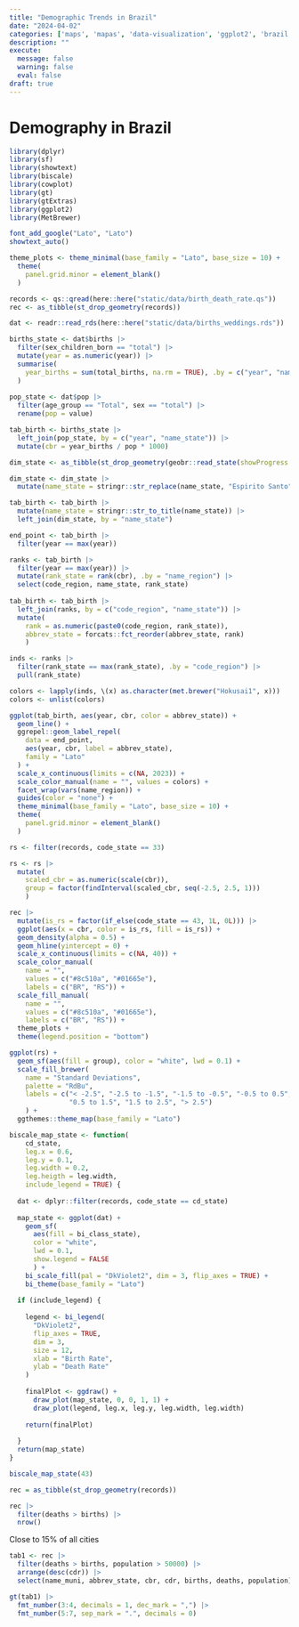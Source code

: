 ```yaml
---
title: "Demographic Trends in Brazil"
date: "2024-04-02"
categories: ['maps', 'mapas', 'data-visualization', 'ggplot2', 'brazil']
description: ""
execute: 
  message: false
  warning: false
  eval: false
draft: true
---
```


# Demography in Brazil

```r
library(dplyr)
library(sf)
library(showtext)
library(biscale)
library(cowplot)
library(gt)
library(gtExtras)
library(ggplot2)
library(MetBrewer)

font_add_google("Lato", "Lato")
showtext_auto()

theme_plots <- theme_minimal(base_family = "Lato", base_size = 10) +
  theme(
    panel.grid.minor = element_blank()
  )
```

```r

records <- qs::qread(here::here("static/data/birth_death_rate.qs"))
rec <- as_tibble(st_drop_geometry(records))

dat <- readr::read_rds(here::here("static/data/births_weddings.rds"))
```

```r
births_state <- dat$births |> 
  filter(sex_children_born == "total") |> 
  mutate(year = as.numeric(year)) |> 
  summarise(
    year_births = sum(total_births, na.rm = TRUE), .by = c("year", "name_state")
  )
  
pop_state <- dat$pop |> 
  filter(age_group == "Total", sex == "total") |> 
  rename(pop = value)

tab_birth <- births_state |> 
  left_join(pop_state, by = c("year", "name_state")) |> 
  mutate(cbr = year_births / pop * 1000)
```

```r
dim_state <- as_tibble(st_drop_geometry(geobr::read_state(showProgress = FALSE)))

dim_state <- dim_state |> 
  mutate(name_state = stringr::str_replace(name_state, "Espirito Santo", "Espírito Santo"))

tab_birth <- tab_birth |> 
  mutate(name_state = stringr::str_to_title(name_state)) |> 
  left_join(dim_state, by = "name_state")
```

```r
end_point <- tab_birth |> 
  filter(year == max(year))

ranks <- tab_birth |> 
  filter(year == max(year)) |> 
  mutate(rank_state = rank(cbr), .by = "name_region") |> 
  select(code_region, name_state, rank_state)
 
tab_birth <- tab_birth |> 
  left_join(ranks, by = c("code_region", "name_state")) |> 
  mutate(
    rank = as.numeric(paste0(code_region, rank_state)),
    abbrev_state = forcats::fct_reorder(abbrev_state, rank)
    )

inds <- ranks |> 
  filter(rank_state == max(rank_state), .by = "code_region") |> 
  pull(rank_state)

colors <- lapply(inds, \(x) as.character(met.brewer("Hokusai1", x)))
colors <- unlist(colors)
```

```r
ggplot(tab_birth, aes(year, cbr, color = abbrev_state)) +
  geom_line() +
  ggrepel::geom_label_repel(
    data = end_point,
    aes(year, cbr, label = abbrev_state),
    family = "Lato"
  ) +
  scale_x_continuous(limits = c(NA, 2023)) +
  scale_color_manual(name = "", values = colors) +
  facet_wrap(vars(name_region)) +
  guides(color = "none") + 
  theme_minimal(base_family = "Lato", base_size = 10) +
  theme(
    panel.grid.minor = element_blank()
  )
```

```r
rs <- filter(records, code_state == 33)

rs <- rs |> 
  mutate(
    scaled_cbr = as.numeric(scale(cbr)),
    group = factor(findInterval(scaled_cbr, seq(-2.5, 2.5, 1)))
    )

rec |> 
  mutate(is_rs = factor(if_else(code_state == 43, 1L, 0L))) |> 
  ggplot(aes(x = cbr, color = is_rs, fill = is_rs)) +
  geom_density(alpha = 0.5) +
  geom_hline(yintercept = 0) +
  scale_x_continuous(limits = c(NA, 40)) +
  scale_color_manual(
    name = "",
    values = c("#8c510a", "#01665e"),
    labels = c("BR", "RS")) +
  scale_fill_manual(
    name = "",
    values = c("#8c510a", "#01665e"),
    labels = c("BR", "RS")) +
  theme_plots +
  theme(legend.position = "bottom")

ggplot(rs) +
  geom_sf(aes(fill = group), color = "white", lwd = 0.1) +
  scale_fill_brewer(
    name = "Standard Deviations",
    palette = "RdBu",
    labels = c("< -2.5", "-2.5 to -1.5", "-1.5 to -0.5", "-0.5 to 0.5",
               "0.5 to 1.5", "1.5 to 2.5", "> 2.5")
    ) +
  ggthemes::theme_map(base_family = "Lato")
```

```r
biscale_map_state <- function(
    cd_state,
    leg.x = 0.6,
    leg.y = 0.1,
    leg.width = 0.2,
    leg.heigth = leg.width,
    include_legend = TRUE) {
  
  dat <- dplyr::filter(records, code_state == cd_state)
  
  map_state <- ggplot(dat) +
    geom_sf(
      aes(fill = bi_class_state),
      color = "white",
      lwd = 0.1,
      show.legend = FALSE
      ) +
    bi_scale_fill(pal = "DkViolet2", dim = 3, flip_axes = TRUE) +
    bi_theme(base_family = "Lato")
  
  if (include_legend) {
    
    legend <- bi_legend(
      "DkViolet2",
      flip_axes = TRUE,
      dim = 3,
      size = 12,
      xlab = "Birth Rate",
      ylab = "Death Rate"
    )
    
    finalPlot <- ggdraw() +
      draw_plot(map_state, 0, 0, 1, 1) +
      draw_plot(legend, leg.x, leg.y, leg.width, leg.width)
    
    return(finalPlot)
    
  }
  return(map_state)
}

biscale_map_state(43)
```

```r
rec = as_tibble(st_drop_geometry(records))
```

```r
rec |> 
  filter(deaths > births) |> 
  nrow()
```

Close to 15% of all cities

```r
tab1 <- rec |>
  filter(deaths > births, population > 50000) |> 
  arrange(desc(cdr)) |> 
  select(name_muni, abbrev_state, cbr, cdr, births, deaths, population)

gt(tab1) |> 
  fmt_number(3:4, decimals = 1, dec_mark = ",") |> 
  fmt_number(5:7, sep_mark = ".", decimals = 0)
```
